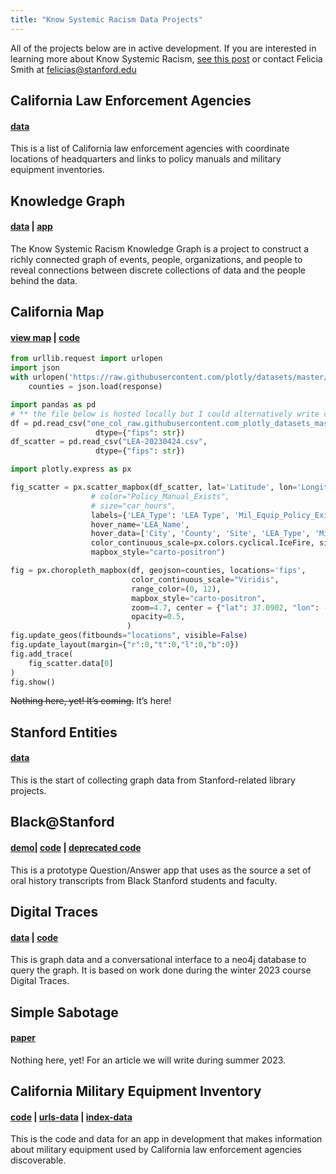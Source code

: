 ```yaml
---
title: "Know Systemic Racism Data Projects"
--- 
```


All of the projects below are in active development. If you are interested in learning more about Know Systemic Racism, [see this post](https://library.stanford.edu/blogs/stanford-libraries-blog/2021/08/introducing-know-systemic-racism-ksr-project) or contact Felicia Smith at [felicias@stanford.edu](felicias@stanford.edu)


## California Law Enforcement Agencies
#### [data](https://github.com/know-systemic-racism/ca-leas-data) 
This is a list of California law enforcement agencies with coordinate locations of headquarters and links to policy manuals and military equipment inventories.

## Knowledge Graph 
#### [data](https://github.com/know-systemic-racism/knowledge-graph-data) | [app](https://github.com/know-systemic-racism/knowledge-graph-query-app)
The Know Systemic Racism Knowledge Graph is a project to construct a richly connected graph of events, people, organizations, and people to reveal connections between discrete collections of data and the people behind the data. 

## California Map 
#### [view map](https://know-systemic-racism.github.io/ca-map-cnty-bndry) | [code](https://github.com/know-systemic-racism/ca-map-app)
``` python
from urllib.request import urlopen
import json
with urlopen('https://raw.githubusercontent.com/plotly/datasets/master/geojson-counties-fips.json') as response:
    counties = json.load(response)

import pandas as pd
# ** the file below is hosted locally but I could alternatively write code that removes all the non-CA fip codes from the DF 
df = pd.read_csv("one_col_raw.githubusercontent.com_plotly_datasets_master_fips-unemp-16.csv",  
                   dtype={"fips": str})
df_scatter = pd.read_csv("LEA-20230424.csv",  
                   dtype={"fips": str})

import plotly.express as px

fig_scatter = px.scatter_mapbox(df_scatter, lat='Latitude', lon='Longitude',
                  # color="Policy_Manual_Exists", 
                  # size="car_hours",
                  labels={'LEA_Type': 'LEA Type', 'Mil_Equip_Policy_Exists' : 'Military Equipment Policy Exists', 'Policy_Manual_Exists' : 'Policy Manual Exists','QA_Policy_Manual': 'Policy Manual Link'},  # replaces left hand name with right hand name in hover
                  hover_name='LEA_Name',
                  hover_data=['City', 'County', 'Site', 'LEA_Type', 'Mil_Equip_Policy_Exists', 'Military Equipment Inventory Exists', 'Policy_Manual_Exists', 'QA_Policy_Manual', ],
                  color_continuous_scale=px.colors.cyclical.IceFire, size_max=15, zoom=10,
                  mapbox_style="carto-positron")

fig = px.choropleth_mapbox(df, geojson=counties, locations='fips',
                           color_continuous_scale="Viridis",
                           range_color=(0, 12),
                           mapbox_style="carto-positron",
                           zoom=4.7, center = {"lat": 37.0902, "lon": -120.7129},
                           opacity=0.5,
                          )
fig.update_geos(fitbounds="locations", visible=False)
fig.update_layout(margin={"r":0,"t":0,"l":0,"b":0})
fig.add_trace(
    fig_scatter.data[0]
)
fig.show()
```
~~Nothing here, yet! It's coming.~~ It's here!

## Stanford Entities 
#### [data](https://github.com/know-systemic-racism/stanford-history-entities-data)
This is the start of collecting graph data from Stanford-related library projects.

## Black@Stanford 
#### [demo](https://huggingface.co/spaces/StanfordLibraries/KSR-OralHistory)| [code](https://github.com/know-systemic-racism/black-at-stanford-qa-app) | [deprecated code](https://github.com/know-systemic-racism/black-at-stanford-chat-app)
This is a prototype Question/Answer app that uses as the source a set of oral history transcripts from Black Stanford students and faculty.

## Digital Traces 
#### [data](https://github.com/know-systemic-racism/digital-traces-2023-data) | [code](https://github.com/know-systemic-racism/digital-traces-app)
This is graph data and a conversational interface to a neo4j database to query the graph. It is based on work done during the winter 2023 course Digital Traces.

## Simple Sabotage 
#### [paper](https://github.com/know-systemic-racism/simple-sabotage)
Nothing here, yet! For an article we will write during summer 2023.

## California Military Equipment Inventory 
#### [code](https://github.com/know-systemic-racism/ca-mei-app) | [urls-data](https://github.com/know-systemic-racism/ca-mei-urls-data) | [index-data](https://github.com/know-systemic-racism/ca-mei-index-data)
This is the code and data for an app in development that makes information about military equipment used by California law enforcement agencies discoverable.

